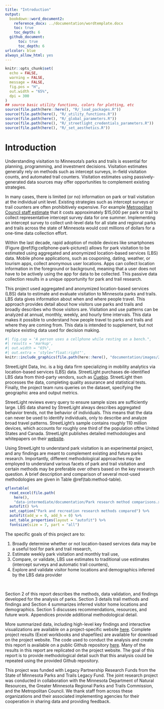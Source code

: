 ```yaml
---
title: "Introduction"
output:
  bookdown::word_document2:
    reference_docx: ../documentation/wordtemplate.docx
    toc: true
    toc_depth: 6
  github_document:
      toc: true
      toc_depth: 6
urlcolor: blue
always_allow_html: yes
---
```

```r
knitr::opts_chunk$set(
  echo = FALSE,
  warning = FALSE,
  message = FALSE,
  fig.pos = "H",
  out.width = "65%",
  dpi = 300
)
## source basic utility functions, colors for plotting, etc
source(file.path(here::here(), "R/_load_packages.R"))
source(file.path(here(), "R/_utility_functions.R"))
source(file.path(here(), "R/_global_parameters.R"))
source(file.path(here(), "R/_streetlight_credentials_parameters.R"))
source(file.path(here(), "R/_set_aesthetics.R"))
```
# Introduction

Understanding visitation to Minnesota’s parks and trails is essential for planning, programming, and investment decisions. Visitation estimates generally rely on methods such as intercept surveys, in-field visitation counts, and automated trail counters. Visitation estimates using passively-generated data sources may offer opportunities to complement existing strategies.

In many cases, there is limited (or no) information on park or trail visitation at the individual unit level. 
Existing strategies such as intercept surveys or trail counters are often prohibitively expensive. For example [Metropolitan Council staff estimate](https://metrocouncil.org/Council-Meetings/Committees/Community-Development-Committee/2020/May-4,-2020/2020-136.aspx) that it costs approximately $15,000 per park or trail to collect representative intercept survey data for one summer. Implementing an intercept survey to collect unit-level data for all state and regional parks and trails across the state of Minnesota would cost millions of dollars for a one-time data collection effort.  

Within the last decade, rapid adoption of mobile devices like smartphones (Figure \@ref(fig:cellphone-park-picture)) allows for park visitation to be estimated using aggregated and anonymized location-based services (LBS) data. Mobile phone applications, such as couponing, dating, weather, or tourism apps, collect anonymous user locations. Apps can collect location information in the foreground or background, meaning that a user does not have to be actively using the app for data to be collected. This passive data collection results in a unique opportunity for park and trail research.  

This project used aggregated and anonymized location-based services (LBS) data to estimate and evaluate visitation to Minnesota parks and trails. LBS data gives information about when and where people travel. This approach provides detail about how visitors use parks and trails and broadly describes who those visitors are. Visitation and use patterns can be analyzed at annual, monthly, weekly, and hourly time intervals. This data makes it possible to understand how people travel to parks and trails and where they are coming from. This data is intended to supplement, but not replace existing data used for decision making.

```r
#| fig.cap = "A person uses a cellphone while resting on a bench.",
#| results = 'markup',
#| out.width = "65%",
#| out.extra = 'style="float:right"',
knitr::include_graphics(file.path(here::here(), "documentation/images/2118.png"))
```

StreetLight Data, Inc. is a big data firm specializing in mobility analytics via location-based services (LBS) data. StreetLight purchases de-identified LBS data from third-party vendors, such as [Cuebiq](https://www.cuebiq.com/). StreetLight then processes the data, completing quality assurance and statistical tests. Finally, the project team runs queries on the dataset, specifying the geographic area and output metrics.

StreetLight reviews every query to ensure sample sizes are sufficiently large. LBS data shared by StreetLight always describes aggregated behavior trends, not the behavior of individuals. This means that the data can never be used to identify individuals, only to describe and analyze broad travel patterns. StreetLight's sample contains roughly 110 million devices, which accounts for roughly one third of the population ofthe United States and Canada. StreetLight publishes detailed methodologies and whitepapers on their [website](https://www.streetlightdata.com/whitepapers/). 


Using StreetLight to understand park visitation is an experimental project, and any findings are meant to complement existing and future parks research. Importantly, different methodological approaches may be employed to understand various facets of park and trail visitation and certain methods may be preferable over others based on the key research question. A brief description and comparison of several most-used methodologies are given in Table \@ref(tab:method-table).

```r
qflextable(
  read_excel(file.path(
    here(), 
    "data-intermediate/documentation/Park research method comparisons.xlsx"))) %>% 
  autofit() %>% 
  set_caption("Park and recreation research methods compared") %>%
  autofit(add_w = 0, add_h = 0) %>%
  set_table_properties(layout = "autofit") %>%
  fontsize(size = 7, part = "all")
```

The specific goals of this project are to: 

1) Broadly determine whether or not location-based services data may be a useful tool for park and trail research, 
2) Estimate weekly park visitation and monthly trail use, 
3) Compare, or validate, LBS use estimates to traditional use estimates (intercept surveys and automatic trail counters), 
4) Explore and validate visitor home locations and demographics inferred by the LBS data provider

<br> 

Section 2 of this report describes the methods, data validation, and findings developed for the analysis of parks. Section 3 details trail methods and findings and Section 4 summarizes inferred visitor home locations and demographics. Section 5 discusses recommendations, resources, and future work. Appendices provide additional methodological detail. 

More summarized data, including high-level key findings and interactive visualizations are available on a project-specific website [here](https://arcg.is/0Oee0W0). Complete project results (Excel workbooks and shapefiles) are available for download on the project website. The code used to conduct the analysis and create this report is available on a public Github repository [here](https://github.com/Metropolitan-Council/legacy-LBS-parktrail-research). Many of the results in this report are replicated on the project website. The goal of this report is to provide methodological detail such that this analysis could be repeated using the provided Github repository. 

This project was funded with Legacy Partnership Research Funds from the State of Minnesota Parks and Trails Legacy Fund. The joint research project was conducted in collaboration with the Minnesota Department of Natural Resources, the Greater Minnesota Regional Parks and Trails Commission, and the Metropolitan Council. We thank staff from across these organizations and their associated implementing agencies for their cooperation in sharing data and providing feedback.
